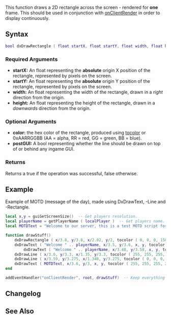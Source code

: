  
{{Client function}} 
This function draws a 2D rectangle across the screen - rendered for '''one''' frame. This should be used in conjunction with [[/onClientRender.md|onClientRender]] in order to display continuously. 

==Syntax==
<syntaxhighlight lang="lua">
bool dxDrawRectangle ( float startX, float startY, float width, float height [, int color = white, bool postGUI = false, bool subPixelPositioning = false ] )
</syntaxhighlight>

===Required Arguments=== 
* '''startX:''' An float representing the '''absolute''' origin X position of the rectangle, represented by pixels on the screen.
* '''startY:''' An float representing the '''absolute''' origin Y position of the rectangle, represented by pixels on the screen.
* '''width:''' An float representing the width of the rectangle, drawn in a ''right'' direction from the origin.
* '''height:''' An float representing the height of the rectangle, drawn in a ''downwards'' direction from the origin.

===Optional Arguments===
*'''color:''' the hex color of the rectangle, produced using [[/tocolor.md|tocolor]] or 0xAARRGGBB (AA = alpha, RR = red, GG = green, BB = blue).
* '''postGUI:''' A bool representing whether the line should be drawn on top of or behind any ingame GUI.
{{New feature/item|9.06931|1.4.0|6931|
*'''subPixelPositioning:''' A bool representing whether the rectangle can be positioned sub-pixel-ly.
}}

===Returns===
Returns a true if the operation was successful, false otherwise.

==Example== 
<section name="Client" class="client" show="true">
Example of MOTD (message of the day), made using DxDrawText, -Line and -Rectangle.
<syntaxhighlight lang="lua">
local x,y = guiGetScreenSize()  -- Get players resolution.
local playerName = getPlayerName ( localPlayer )  -- Get players name.
local MOTDText = "Welcome to our server, this is a test MOTD script for MTA's Wiki."  -- Example of MOTD message.

function drawStuff()
	dxDrawRectangle ( x/3.8, y/3.8, x/2.02, y/2, tocolor ( 0, 0, 0, 150 ) ) -- Create our black transparent MOTD background Rectangle.
	dxDrawText ( "Welcome " .. playerName, x/3.5, y/3.6, x, y, tocolor ( 255, 255, 255, 255 ), 1, "bankgothic" ) -- Create Welcome title.
        dxDrawText ( "Welcome " .. playerName, x/3.48, y/3.58, x, y, tocolor ( 0, 0, 0, 255 ), 1, "bankgothic" ) -- Create Welcome title shadow.
	dxDrawLine ( x/3.6, y/3.3, x/1.35, y/3.3, tocolor ( 255, 255, 255, 255 ), 2 ) -- Create underline for title.
	dxDrawLine ( x/3.59, y/3.275, x/1.348, y/3.275, tocolor ( 0, 0, 0, 255 ), 2 ) -- Create underline shadow.
	dxDrawText ( MOTDText, x/3.6, y/3, x, y, tocolor ( 255, 255, 255, 255 ), 1, "clear" ) -- Create MOTD text.
end

addEventHandler("onClientRender", root, drawStuff)  -- Keep everything visible with onClientRender.
</syntaxhighlight>
</section>

==Changelog==
{{ChangelogHeader}}
{{ChangelogItem|1.4.0-9.06931|Added subPixelPositioning argument}}

==See Also==
{{Drawing_functions}}